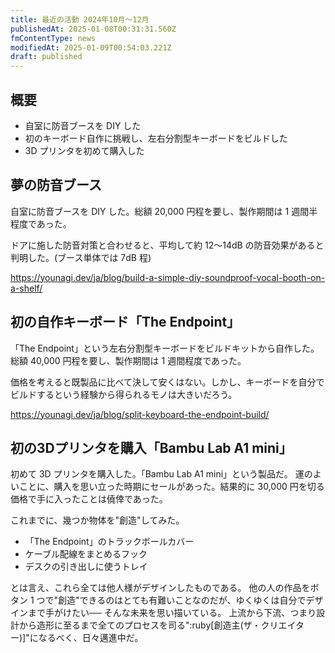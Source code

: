 ```yaml
---
title: 最近の活動 2024年10月～12月
publishedAt: 2025-01-08T00:31:31.560Z
fmContentType: news
modifiedAt: 2025-01-09T00:54:03.221Z
draft: published
---
```


## 概要

- 自室に防音ブースを DIY した
- 初のキーボード自作に挑戦し、左右分割型キーボードをビルドした
- 3D プリンタを初めて購入した

## 夢の防音ブース

自室に防音ブースを DIY した。総額 20,000 円程を要し、製作期間は 1 週間半程度であった。

ドアに施した防音対策と合わせると、平均して約 12～14dB の防音効果があると判明した。(ブース単体では 7dB 程)

https://younagi.dev/ja/blog/build-a-simple-diy-soundproof-vocal-booth-on-a-shelf/

## 初の自作キーボード「The Endpoint」

「The Endpoint」という左右分割型キーボードをビルドキットから自作した。総額 40,000 円程を要し、製作期間は 1 週間程度であった。

価格を考えると既製品に比べて決して安くはない。しかし、キーボードを自分でビルドするという経験から得られるモノは大きいだろう。

https://younagi.dev/ja/blog/split-keyboard-the-endpoint-build/

## 初の3Dプリンタを購入「Bambu Lab A1 mini」

初めて 3D プリンタを購入した。「Bambu Lab A1 mini」という製品だ。
運のよいことに、購入を思い立った時期にセールがあった。結果的に 30,000 円を切る価格で手に入ったことは僥倖であった。

これまでに、幾つか物体を"創造"してみた。

- 「The Endpoint」のトラックボールカバー
- ケーブル配線をまとめるフック
- デスクの引き出しに使うトレイ

とは言え、これら全ては他人様がデザインしたものである。
他の人の作品をボタン 1 つで"創造"できるのはとても有難いことなのだが、ゆくゆくは自分でデザインまで手がけたい── そんな未来を思い描いている。
上流から下流、つまり設計から造形に至るまで全てのプロセスを司る":ruby[創造主(ザ・クリエイター)]"になるべく、日々邁進中だ。
